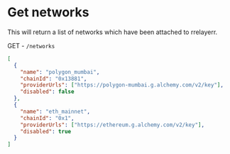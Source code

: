 # Get networks

This will return a list of networks which have been attached to rrelayerr.

GET - `/networks`

```json [response]
[
  {
    "name": "polygon_mumbai",
    "chainId": "0x13881",
    "providerUrls": ["https://polygon-mumbai.g.alchemy.com/v2/key"],
    "disabled": false
  },
  {
    "name": "eth_mainnet",
    "chainId": "0x1",
    "providerUrls": ["https://ethereum.g.alchemy.com/v2/key"],
    "disabled": true
  }
]
```

